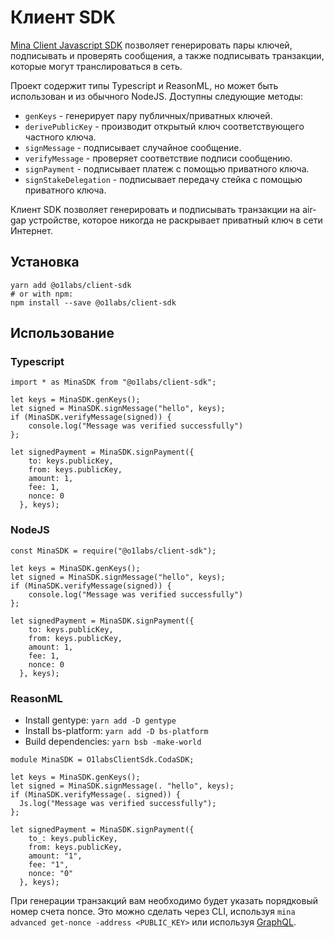 
# Клиент SDK

[Mina Client Javascript SDK](https://www.npmjs.com/package/@o1labs/клиент-sdk) позволяет генерировать пары ключей, подписывать и проверять сообщения, а также подписывать транзакции, которые могут транслироваться в сеть.

Проект содержит типы Typescript и ReasonML, но может быть использован и из обычного NodeJS. Доступны следующие методы:

* `genKeys` - генерирует пару публичных/приватных ключей.
* `derivePublicKey` - производит открытый ключ соответствующего частного ключа.
* `signMessage` - подписывает случайное сообщение.
* `verifyMessage` - проверяет соответствие подписи сообщению.
* `signPayment` - подписывает платеж с помощью приватного ключа.
* `signStakeDelegation` - подписывает передачу стейка с помощью приватного ключа.

<Alert>

Клиент SDK позволяет генерировать и подписывать транзакции на air-gap устройстве, которое никогда не раскрывает приватный ключ в сети Интернет.

</Alert>

## Установка

```
yarn add @o1labs/client-sdk
# or with npm:
npm install --save @o1labs/client-sdk
```

## Использование

### Typescript

```
import * as MinaSDK from "@o1labs/client-sdk";

let keys = MinaSDK.genKeys();
let signed = MinaSDK.signMessage("hello", keys);
if (MinaSDK.verifyMessage(signed)) {
    console.log("Message was verified successfully")
};

let signedPayment = MinaSDK.signPayment({
    to: keys.publicKey,
    from: keys.publicKey,
    amount: 1,
    fee: 1,
    nonce: 0
  }, keys);
```

### NodeJS

```
const MinaSDK = require("@o1labs/client-sdk");

let keys = MinaSDK.genKeys();
let signed = MinaSDK.signMessage("hello", keys);
if (MinaSDK.verifyMessage(signed)) {
    console.log("Message was verified successfully")
};

let signedPayment = MinaSDK.signPayment({
    to: keys.publicKey,
    from: keys.publicKey,
    amount: 1,
    fee: 1,
    nonce: 0
  }, keys);
```

### ReasonML

* Install gentype: `yarn add -D gentype`
* Install bs-platform: `yarn add -D bs-platform`
* Build dependencies: `yarn bsb -make-world`

```
module MinaSDK = O1labsClientSdk.CodaSDK;

let keys = MinaSDK.genKeys();
let signed = MinaSDK.signMessage(. "hello", keys);
if (MinaSDK.verifyMessage(. signed)) {
  Js.log("Message was verified successfully");
};

let signedPayment = MinaSDK.signPayment({
    to_: keys.publicKey,
    from: keys.publicKey,
    amount: "1",
    fee: "1",
    nonce: "0"
  }, keys);
```

<Alert>

При генерации транзакций вам необходимо будет указать порядковый номер счета nonce. Это можно сделать через CLI, используя `mina advanced get-nonce -address <PUBLIC_KEY>` или используя [GraphQL](/docs/developers/graphql-api). 

</Alert>
